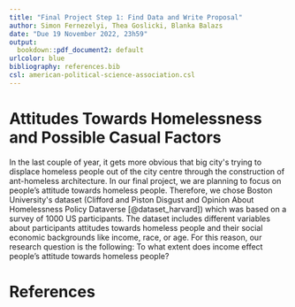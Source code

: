 ```yaml
---
title: "Final Project Step 1: Find Data and Write Proposal"
author: Simon Fernezelyi, Thea Goslicki, Blanka Balazs
date: "Due 19 November 2022, 23h59"
output:
  bookdown::pdf_document2: default
urlcolor: blue
bibliography: references.bib
csl: american-political-science-association.csl
---
```


# Attitudes Towards Homelessness and Possible Casual Factors

In the last couple of year, it gets more obvious that big city\'s trying to displace homeless people out of the city centre through the construction of ant-homeless architecture. In our final project, we are planning to focus on people's attitude towards homeless people. Therefore, we chose Boston University\'s dataset (Clifford and Piston Disgust and Opinion About Homelessness Policy Dataverse [@dataset_harvard]) which was based on a survey of 1000 US participants. The dataset includes different variables about participants attitudes towards homeless people and their social economic backgrounds like income, race, or age. For this reason, our research question is the following: To what extent does income effect people's attitude towards homeless people?

# References

